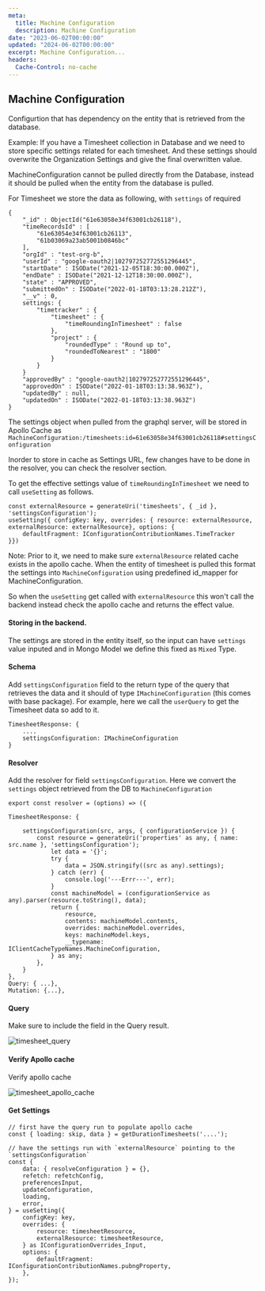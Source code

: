 ```yaml
---
meta:
  title: Machine Configuration
  description: Machine Configuration
date: "2023-06-02T00:00:00"
updated: "2024-06-02T00:00:00"
excerpt: Machine Configuration...
headers:
  Cache-Control: no-cache
---
```


## Machine Configuration

Configurtion that has dependency on the entity that is retrieved from the database.

Example: If you have a Timesheet collection in Database and we need to store specific settings related for each timesheet. And these settings should overwrite the Organization Settings and give the final overwritten value.

MachineConfiguration cannot be pulled directly from the Database, instead it should be pulled when the entity from the database is pulled.

For Timesheet we store the data as following, with `settings` of required

```
{
    "_id" : ObjectId("61e63058e34f63001cb26118"),
    "timeRecordsId" : [
        "61e63054e34f63001cb26113",
        "61b03069a23ab5001b0846bc"
    ],
    "orgId" : "test-org-b",
    "userId" : "google-oauth2|102797252772551296445",
    "startDate" : ISODate("2021-12-05T18:30:00.000Z"),
    "endDate" : ISODate("2021-12-12T18:30:00.000Z"),
    "state" : "APPROVED",
    "submittedOn" : ISODate("2022-01-18T03:13:28.212Z"),
    "__v" : 0,
    settings: {
        "timetracker" : {
            "timesheet" : {
                "timeRoundingInTimesheet" : false
            },
            "project" : {
                "roundedType" : "Round up to",
                "roundedToNearest" : "1800"
            }
        }
    }
    "approvedBy" : "google-oauth2|102797252772551296445",
    "approvedOn" : ISODate("2022-01-18T03:13:38.963Z"),
    "updatedBy" : null,
    "updatedOn" : ISODate("2022-01-18T03:13:38.963Z")
}
```

The settings object when pulled from the graphql server, will be stored in Apollo Cache as
`MachineConfiguration:/timesheets:id=61e63058e34f63001cb26118#settingsConfiguration`

Inorder to store in cache as Settings URL, few changes have to be done in the resolver, you can check the resolver section.

To get the effective settings value of `timeRoundingInTimesheet` we need to call `useSetting` as follows.

```
const externalResource = generateUri('timesheets', { _id }, 'settingsConfiguration');
useSetting({ configKey: key, overrides: { resource: externalResource, externalResource: externalResource}, options: {
    defaultFragment: IConfigurationContributionNames.TimeTracker
}})

```

Note: Prior to it, we need to make sure `externalResource` related cache exists in the apollo cache. When the entity of timesheet is pulled this format the settings into `MachineConfiguration` using predefined id_mapper for MachineConfiguration.

So when the `useSetting` get called with `externalResource` this won't call the backend instead check the apollo cache and returns the effect value.

#### Storing in the backend.

The settings are stored in the entity itself, so the input can have `settings` value inputed and in Mongo Model we define this fixed as `Mixed` Type.

#### Schema

Add `settingsConfiguration` field to the return type of the query that retrieves the data and it should of type `IMachineConfiguration` (this comes with base package). For example, here we call the `userQuery` to get the Timesheet data so add to it.

```schema
TimesheetResponse: {
    ....
    settingsConfiguration: IMachineConfiguration
}

```

#### Resolver

Add the resolver for field `settingsConfiguration`. Here we convert the `settings` object retrieved from the DB to `MachineConfiguration`

```
export const resolver = (options) => ({

TimesheetResponse: {

    settingsConfiguration(src, args, { configurationService }) {
        const resource = generateUri('properties' as any, { name: src.name }, 'settingsConfiguration');
            let data = '{}';
            try {
                data = JSON.stringify((src as any).settings);
            } catch (err) {
                console.log('---Errr---', err);
            }
            const machineModel = (configurationService as any).parser(resource.toString(), data);
            return {
                resource,
                contents: machineModel.contents,
                overrides: machineModel.overrides,
                keys: machineModel.keys,
                __typename: IClientCacheTypeNames.MachineConfiguration,
            } as any;
        },
    }
},
Query: { ...},
Mutation: {...},
```

#### Query

Make sure to include the field in the Query result.

![timesheet_query](/images/timesheet_query.png)

#### Verify Apollo cache

Verify apollo cache

![timesheet_apollo_cache](/images/timesheet_apollo_cache.png)

#### Get Settings

```
// first have the query run to populate apollo cache
const { loading: skip, data } = getDurationTimesheets('....');

// have the settings run with `externalResource` pointing to the `settingsConfiguration`
const {
    data: { resolveConfiguration } = {},
    refetch: refetchConfig,
    preferencesInput,
    updateConfiguration,
    loading,
    error,
} = useSetting({
    configKey: key,
    overrides: {
        resource: timesheetResource,
        externalResource: timesheetResource,
    } as IConfigurationOverrides_Input,
    options: {
        defaultFragment: IConfigurationContributionNames.pubngProperty,
    },
});
```
